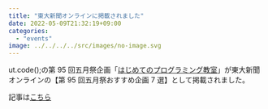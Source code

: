 ```yaml
---
title: "東大新聞オンラインに掲載されました"
date: 2022-05-09T21:32:19+09:00
categories:
  - "events"
image: ../../../../src/images/no-image.svg
---
```


ut.code();の第 95 回五月祭企画「[はじめてのプログラミング教室](https://gogatsusai.jp/95/visitor/campus/kikaku/325)」が東大新聞オンラインの【第 95 回五月祭おすすめ企画 7 選】として掲載されました。

記事は[こちら](https://www.todaishimbun.org/gogatsusaiosusume_3_20220509/)
